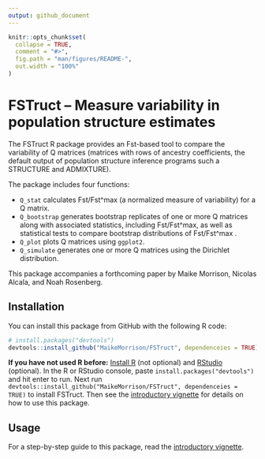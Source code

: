 ```yaml
---
output: github_document
---
```


<!-- README.md is generated from README.Rmd. Please edit that file -->

```r
knitr::opts_chunk$set(
  collapse = TRUE,
  comment = "#>",
  fig.path = "man/figures/README-",
  out.width = "100%"
)
```

# FSTruct -- Measure variability in population structure estimates

<!-- badges: start -->
<!-- badges: end -->

The FSTruct R package provides an Fst-based tool to compare the variability of Q matrices (matrices with rows of ancestry coefficients, the default output of population structure inference programs such a STRUCTURE and ADMIXTURE).

The package includes four functions:

* `Q_stat` calculates Fst/Fst^max (a  normalized measure of variability) for a Q matrix.
* `Q_bootstrap` generates bootstrap replicates of one or more Q matrices along with associated statistics, including Fst/Fst^max, as well as statistical tests to compare bootstrap distributions of Fst/Fst^max . 
* `Q_plot` plots Q matrices using `ggplot2`.
* `Q_simulate` generates one or more Q matrices using the Dirichlet distribution. 

This package accompanies a forthcoming paper by Maike Morrison, Nicolas Alcala, and Noah Rosenberg.

## Installation

<!-- You can install the released version of FSTruct from [CRAN](https://CRAN.R-project.org) with: -->

<!-- ``` r -->
<!-- install.packages("FSTruct") -->
<!-- ``` -->

You can install this package from GitHub with the following R code:

``` r
# install.packages("devtools")
devtools::install_github("MaikeMorrison/FSTruct", dependenceies = TRUE)
```

**If you have not used R before:** [Install R](https://www.r-project.org/) (not optional) and [RStudio](https://www.rstudio.com/products/rstudio/) (optional). In the R or RStudio console, paste `install.packages("devtools")` and hit enter to run. Next run `devtools::install_github("MaikeMorrison/FSTruct", dependenceies = TRUE)` to install FSTruct. Then see the [introductory vignette](https://maikemorrison.com/files/fstruct-intro) for details on how to use this package.

## Usage

For a step-by-step guide to this package, read the [introductory vignette](https://maikemorrison.com/files/fstruct-intro). 

<!-- ## Example -->

<!-- This is a basic example which shows you how to solve a common problem: -->

<!-- ```{r example} -->
<!-- library(fstruct) -->
<!-- ## basic example code -->
<!-- ``` -->

<!-- What is special about using `README.Rmd` instead of just `README.md`? You can include R chunks like so: -->

<!-- ```{r cars} -->
<!-- summary(cars) -->
<!-- ``` -->

<!-- You'll still need to render `README.Rmd` regularly, to keep `README.md` up-to-date. `devtools::build_readme()` is handy for this. You could also use GitHub Actions to re-render `README.Rmd` every time you push. An example workflow can be found here: <https://github.com/r-lib/actions/tree/master/examples>. -->

<!-- You can also embed plots, for example: -->

<!-- ```{r pressure, echo = FALSE} -->
<!-- plot(pressure) -->
<!-- ``` -->

<!-- In that case, don't forget to commit and push the resulting figure files, so they display on GitHub and CRAN. -->
